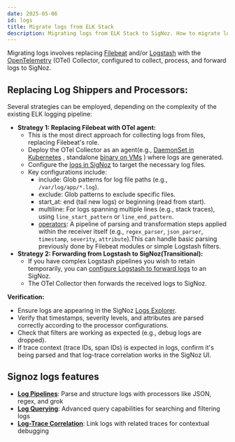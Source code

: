 ```yaml
---
date: 2025-05-06
id: logs
title: Migrate logs from ELK Stack
description: Migrating logs from ELK Stack to SigNoz. How to migrate logs from ELK to SigNoz.
---
```


Migrating logs involves replacing [Filebeat](https://www.elastic.co/beats/filebeat) and/or [Logstash](https://www.elastic.co/logstash) with the [OpenTelemetry](https://signoz.io/why-opentelemetry/) (OTel) Collector, configured to collect, process, and forward logs to SigNoz.

## Replacing Log Shippers and Processors:

Several strategies can be employed, depending on the complexity of the existing ELK logging pipeline:

* **Strategy 1: Replacing Filebeat with OTel agent:**  
  * This is the most direct approach for collecting logs from files, replacing Filebeat's role.
  * Deploy the OTel Collector as an agent(e.g., [DaemonSet in Kubernetes](https://signoz.io/docs/tutorial/kubernetes-infra-metrics/) , standalone [binary on VMs](https://signoz.io/docs/tutorial/opentelemetry-binary-usage-in-virtual-machine/) ) where logs are generated.
  * Configure the [logs in SigNoz](https://signoz.io/docs/userguide/logs/) to target the necessary log files. 
  * Key configurations include:  
    * include: Glob patterns for log file paths (e.g., `/var/log/app/*.log`).  
    * exclude: Glob patterns to exclude specific files.  
    * start_at: end (tail new logs) or beginning (read from start).  
    * multiline: For logs spanning multiple lines (e.g., stack traces), using `line_start_pattern` or `line_end_pattern`.  
    * [operators](https://signoz.io/blog/opentelemetry-operator-complete-guide/): A pipeline of parsing and transformation steps applied within the receiver itself (e.g., `regex_parser`, `json_parser`, `timestamp`, `severity`, `attribute`).This can handle basic parsing previously done by Filebeat modules or simple Logstash filters.  
* **Strategy 2: Forwarding from Logstash to SigNoz(Transitional):**  
  * If you have complex Logstash pipelines you wish to retain temporarily, you can [configure Logstash to forward logs](https://signoz.io/docs/userguide/logstash_to_signoz/) to an SigNoz.
  * The OTel Collector then forwards the received logs to SigNoz.  

**Verification:**

* Ensure logs are appearing in the SigNoz [Logs Explorer](https://signoz.io/docs/product-features/logs-explorer/). 
* Verify that timestamps, severity levels, and attributes are parsed correctly according to the processor configurations.  
* Check that filters are working as expected (e.g., debug logs are dropped).  
* If trace context (trace IDs, span IDs) is expected in logs, confirm it's being parsed and that log-trace correlation works in the SigNoz UI.


## Signoz logs features

- **[Log Pipelines](https://signoz.io/docs/logs-pipelines/introduction/)**: Parse and structure logs with processors like JSON, regex, and grok
- **[Log Querying](https://signoz.io/docs/userguide/logs_query_builder/)**: Advanced query capabilities for searching and filtering logs
- **[Log-Trace Correlation](https://signoz.io/opentelemetry/correlating-traces-logs-metrics-nodejs/)**: Link logs with related traces for contextual debugging

